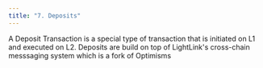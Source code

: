 ```yaml
---
title: "7. Deposits"
---
```


A Deposit Transaction is a special type of transaction that is initiated on L1 and executed on L2.
Deposits are build on top of LightLink's cross-chain messsaging system which is a fork of Optimisms
